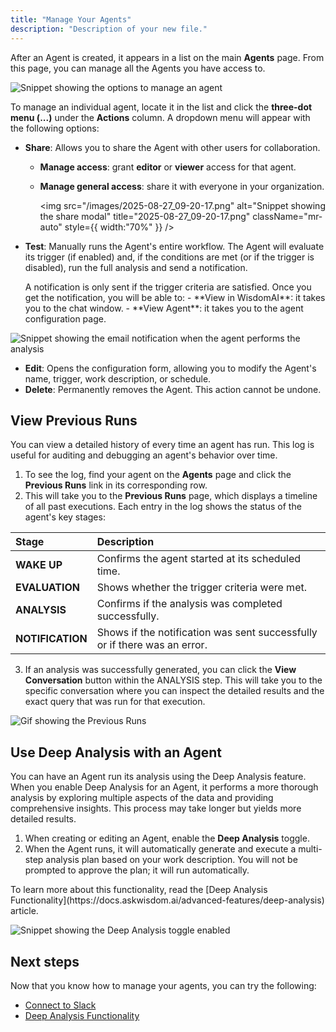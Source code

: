 ```yaml
---
title: "Manage Your Agents"
description: "Description of your new file."
---
```


After an Agent is created, it appears in a list on the main **Agents** page. From this page, you can manage all the Agents you have access to.

![Snippet showing the options to manage an agent](/images/manage-agent.png)

To manage an individual agent, locate it in the list and click the **three-dot menu (...)** under the **Actions** column. A dropdown menu will appear with the following options:

- **Share**: Allows you to share the Agent with other users for collaboration.
  - **Manage access**: grant **editor** or **viewer** access for that agent.
  - **Manage general access**: share it with everyone in your organization.

    <img
      src="/images/2025-08-27_09-20-17.png"
      alt="Snippet showing the share modal"
      title="2025-08-27_09-20-17.png"
      className="mr-auto"
      style={{ width:"70%" }}
    />
- **Test**: Manually runs the Agent's entire workflow. The Agent will evaluate its trigger (if enabled) and, if the conditions are met (or if the trigger is disabled), run the full analysis and send a notification.

  <Warning>
    A notification is only sent if the trigger criteria are satisfied.
  </Warning>
  Once you get the notification, you will be able to:
  - **View in WisdomAI**: it takes you to the chat window.
  - **View Agent**: it takes you to the agent configuration page.

![Snippet showing the email notification when the agent performs the analysis](/images/2025-08-27_09-28-10.png)

- **Edit**: Opens the configuration form, allowing you to modify the Agent's name, trigger, work description, or schedule.
- **Delete**: Permanently removes the Agent. This action cannot be undone.

## View Previous Runs

You can view a detailed history of every time an agent has run. This log is useful for auditing and debugging an agent's behavior over time.

1. To see the log, find your agent on the **Agents** page and click the **Previous Runs** link in its corresponding row.
2. This will take you to the **Previous Runs** page, which displays a timeline of all past executions. Each entry in the log shows the status of the agent's key stages:

| **Stage**        | **Description**                                                           |
| :--------------- | :------------------------------------------------------------------------ |
| **WAKE UP**      | Confirms the agent started at its scheduled time.                         |
| **EVALUATION**   | Shows whether the trigger criteria were met.                              |
| **ANALYSIS**     | Confirms if the analysis was completed successfully.                      |
| **NOTIFICATION** | Shows if the notification was sent successfully or if there was an error. |

3. If an analysis was successfully generated, you can click the **View Conversation** button within the ANALYSIS step. This will take you to the specific conversation where you can inspect the detailed results and the exact query that was run for that execution.

![Gif showing the Previous Runs](/images/view-previous-runs.gif)

## Use Deep Analysis with an Agent

You can have an Agent run its analysis using the Deep Analysis feature. When you enable Deep Analysis for an Agent, it performs a more thorough analysis by exploring multiple aspects of the data and providing comprehensive insights. This process may take longer but yields more detailed results.

1. When creating or editing an Agent, enable the **Deep Analysis** toggle.
2. When the Agent runs, it will automatically generate and execute a multi-step analysis plan based on your work description. You will not be prompted to approve the plan; it will run automatically.

<Note>
  To learn more about this functionality, read the [Deep Analysis Functionality](https://docs.askwisdom.ai/advanced-features/deep-analysis) article.
</Note>

![Snippet showing the Deep Analysis toggle enabled](/images/agent-new-ui-da.png)

## Next steps

Now that you know how to manage your agents, you can try the following:

- [Connect to Slack](https://docs.askwisdom.ai/integrations/connect-to-slack)
- [Deep Analysis Functionality](https://docs.askwisdom.ai/advanced-features/deep-analysis)